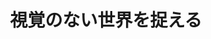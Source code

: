 ﻿---
title: "視覚のない世界を捉える"
category: "リベラルアーツ研究教育院"
vol: "88"
interviewee: "伊藤 亜紗"
url: "http://asaito.com/"
tags: ["障害","視覚"]
pdf: "88-1-ito.pdf"
career: ""
preface: "障害者というと、文字通り障害を抱えている人というような、負のイメージがどうしても離れない人が 多い。そんな中、伊藤先生は障害者に対して新しいアプローチを試みている。障害者のものの見方を観察 して、新しい情報を得ようというのだ。先生が研究を始めたきっかけから、現在どのようにして斬新な研 究を進めているか、追っていく。"
---

